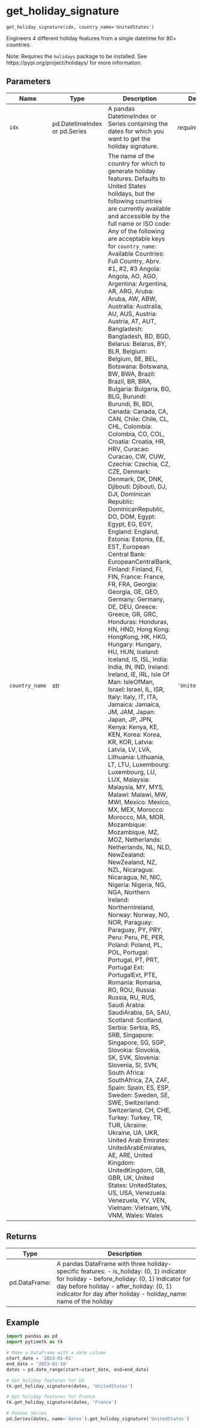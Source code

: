 # get_holiday_signature { #timetk.get_holiday_signature }

`get_holiday_signature(idx, country_name='UnitedStates')`

Engineers 4 different holiday features from a single datetime for 80+ countries.

Note: Requires the `holidays` package to be installed. See https://pypi.org/project/holidays/ for more information.

## Parameters

| Name           | Type                          | Description                                                                                                                                                                                                                                                                                                                                                                                                                                                                                                                                                                                                                                                                                                                                                                                                                                                                                                                                                                                                                                                                                                                                                                                                                                                                                                                                                                                                                                                                                                                                                                                                                                                                                                                                                                                                                                                                                                                                                                                                                                                                                                                                                                                                                                                                                                                                                                                                                                                                                                                                                                                                                                                                                                                                                                                                                                                                                                                                                                                                                                                                                                                                                                                                                                                                                                                                                                                                                                                                                                                                                                                                                                                                                                                                                                                                                                                                                                                                                                                                                                                                                                                                                                                                                                                                                                                                                                                                                                                                                                                                                                                                                                                                                                                                                                                                                                                                                                                                                                                                                                                                                                                                                                                                                                                      | Default          |
|----------------|-------------------------------|------------------------------------------------------------------------------------------------------------------------------------------------------------------------------------------------------------------------------------------------------------------------------------------------------------------------------------------------------------------------------------------------------------------------------------------------------------------------------------------------------------------------------------------------------------------------------------------------------------------------------------------------------------------------------------------------------------------------------------------------------------------------------------------------------------------------------------------------------------------------------------------------------------------------------------------------------------------------------------------------------------------------------------------------------------------------------------------------------------------------------------------------------------------------------------------------------------------------------------------------------------------------------------------------------------------------------------------------------------------------------------------------------------------------------------------------------------------------------------------------------------------------------------------------------------------------------------------------------------------------------------------------------------------------------------------------------------------------------------------------------------------------------------------------------------------------------------------------------------------------------------------------------------------------------------------------------------------------------------------------------------------------------------------------------------------------------------------------------------------------------------------------------------------------------------------------------------------------------------------------------------------------------------------------------------------------------------------------------------------------------------------------------------------------------------------------------------------------------------------------------------------------------------------------------------------------------------------------------------------------------------------------------------------------------------------------------------------------------------------------------------------------------------------------------------------------------------------------------------------------------------------------------------------------------------------------------------------------------------------------------------------------------------------------------------------------------------------------------------------------------------------------------------------------------------------------------------------------------------------------------------------------------------------------------------------------------------------------------------------------------------------------------------------------------------------------------------------------------------------------------------------------------------------------------------------------------------------------------------------------------------------------------------------------------------------------------------------------------------------------------------------------------------------------------------------------------------------------------------------------------------------------------------------------------------------------------------------------------------------------------------------------------------------------------------------------------------------------------------------------------------------------------------------------------------------------------------------------------------------------------------------------------------------------------------------------------------------------------------------------------------------------------------------------------------------------------------------------------------------------------------------------------------------------------------------------------------------------------------------------------------------------------------------------------------------------------------------------------------------------------------------------------------------------------------------------------------------------------------------------------------------------------------------------------------------------------------------------------------------------------------------------------------------------------------------------------------------------------------------------------------------------------------------------------------------------------------------------------------------------------------------|------------------|
| `idx`          | pd.DatetimeIndex or pd.Series | A pandas DatetimeIndex or Series containing the dates for which you want to get the holiday signature.                                                                                                                                                                                                                                                                                                                                                                                                                                                                                                                                                                                                                                                                                                                                                                                                                                                                                                                                                                                                                                                                                                                                                                                                                                                                                                                                                                                                                                                                                                                                                                                                                                                                                                                                                                                                                                                                                                                                                                                                                                                                                                                                                                                                                                                                                                                                                                                                                                                                                                                                                                                                                                                                                                                                                                                                                                                                                                                                                                                                                                                                                                                                                                                                                                                                                                                                                                                                                                                                                                                                                                                                                                                                                                                                                                                                                                                                                                                                                                                                                                                                                                                                                                                                                                                                                                                                                                                                                                                                                                                                                                                                                                                                                                                                                                                                                                                                                                                                                                                                                                                                                                                                                           | _required_       |
| `country_name` | str                           | The name of the country for which to generate holiday features. Defaults to United States holidays, but the following countries are currently available and accessible by the full name or ISO code:      Any of the following are acceptable keys for `country_name`:      Available Countries:    Full Country, Abrv. #1,   #2,   #3     Angola:                 Angola,             AO,   AGO,      Argentina:              Argentina,          AR,   ARG,     Aruba:                  Aruba,              AW,   ABW,     Australia:              Australia,          AU,   AUS,      Austria:                Austria,            AT,   AUT,      Bangladesh:             Bangladesh,         BD,   BGD,     Belarus:                Belarus,            BY,   BLR,     Belgium:                Belgium,            BE,   BEL,     Botswana:               Botswana,           BW,   BWA,     Brazil:                 Brazil,             BR,   BRA,     Bulgaria:               Bulgaria,           BG,   BLG,     Burundi:                Burundi,            BI,   BDI,     Canada:                 Canada,             CA,   CAN,     Chile:                  Chile,              CL,   CHL,     Colombia:               Colombia,           CO,   COL,     Croatia:                Croatia,            HR,   HRV,     Curacao:                Curacao,            CW,   CUW,     Czechia:                Czechia,            CZ,   CZE,     Denmark:                Denmark,            DK,   DNK,     Djibouti:               Djibouti,           DJ,   DJI,     Dominican Republic:     DominicanRepublic,  DO,   DOM,     Egypt:                  Egypt,              EG,   EGY,     England:                England,     Estonia:                Estonia,            EE,   EST,     European Central Bank:  EuropeanCentralBank,     Finland:                Finland,            FI,   FIN,     France:                 France,             FR,   FRA,     Georgia:                Georgia,            GE,   GEO,     Germany:                Germany,            DE,   DEU,     Greece:                 Greece,             GR,   GRC,     Honduras:               Honduras,           HN,   HND,     Hong Kong:              HongKong,           HK,   HKG,     Hungary:                Hungary,            HU,   HUN,     Iceland:                Iceland,            IS,   ISL,     India:                  India,              IN,   IND,     Ireland:                Ireland,            IE,   IRL,     Isle Of Man:            IsleOfMan,     Israel:                 Israel,             IL,   ISR,     Italy:                  Italy,              IT,   ITA,     Jamaica:                Jamaica,            JM,   JAM,     Japan:                  Japan,              JP,   JPN,     Kenya:                  Kenya,              KE,   KEN,     Korea:                  Korea,              KR,   KOR,     Latvia:                 Latvia,             LV,   LVA,     Lithuania:              Lithuania,          LT,   LTU,     Luxembourg:             Luxembourg,         LU,   LUX,     Malaysia:               Malaysia,           MY,   MYS,     Malawi:                 Malawi,             MW,   MWI,     Mexico:                 Mexico,             MX,   MEX,     Morocco:                Morocco,            MA,   MOR,     Mozambique:             Mozambique,         MZ,   MOZ,     Netherlands:            Netherlands,        NL,   NLD,     NewZealand:             NewZealand,         NZ,   NZL,     Nicaragua:              Nicaragua,          NI,   NIC,     Nigeria:                Nigeria,            NG,   NGA,     Northern Ireland:       NorthernIreland,     Norway:                 Norway,             NO,   NOR,     Paraguay:               Paraguay,           PY,   PRY,     Peru:                   Peru,               PE,   PER,     Poland:                 Poland,             PL,   POL,     Portugal:               Portugal,           PT,   PRT,     Portugal Ext:           PortugalExt,        PTE,     Romania:                Romania,            RO,   ROU,     Russia:                 Russia,             RU,   RUS,     Saudi Arabia:           SaudiArabia,        SA,   SAU,     Scotland:               Scotland,     Serbia:                 Serbia,             RS,   SRB,     Singapore:              Singapore,          SG,   SGP,     Slovokia:               Slovokia,           SK,   SVK,     Slovenia:               Slovenia,           SI,   SVN,     South Africa:           SouthAfrica,        ZA,   ZAF,     Spain:                  Spain,              ES,   ESP,     Sweden:                 Sweden,             SE,   SWE,      Switzerland:            Switzerland,        CH,   CHE,     Turkey:                 Turkey,             TR,   TUR,     Ukraine:                Ukraine,            UA,   UKR,     United Arab Emirates:   UnitedArabEmirates, AE,   ARE,     United Kingdom:         UnitedKingdom,      GB,   GBR,   UK,     United States:          UnitedStates,       US,   USA,     Venezuela:              Venezuela,          YV,   VEN,     Vietnam:                Vietnam,            VN,   VNM,     Wales:                  Wales | `'UnitedStates'` |

## Returns

| Type          | Description                                                                                                                                                                                                                                               |
|---------------|-----------------------------------------------------------------------------------------------------------------------------------------------------------------------------------------------------------------------------------------------------------|
| pd.DataFrame: | A pandas DataFrame with three holiday-specific features: - is_holiday: (0, 1) indicator for holiday - before_holiday: (0, 1) indicator for day before holiday - after_holiday: (0, 1) indicator for day after holiday - holiday_name: name of the holiday |

## Example

```python
import pandas as pd
import pytimetk as tk

# Make a DataFrame with a date column
start_date = '2023-01-01'
end_date = '2023-01-10'
dates = pd.date_range(start=start_date, end=end_date)

# Get holiday features for US
tk.get_holiday_signature(dates, 'UnitedStates')
```

```python
# Get holiday features for France
tk.get_holiday_signature(dates, 'France')
```

```python
# Pandas Series
pd.Series(dates, name='dates').get_holiday_signature('UnitedStates')
```